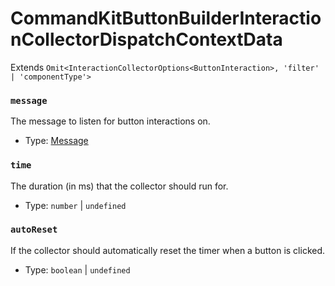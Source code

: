 # CommandKitButtonBuilderInteractionCollectorDispatchContextData

Extends `Omit<InteractionCollectorOptions<ButtonInteraction>, 'filter' | 'componentType'>`

### `message`

The message to listen for button interactions on.

-   Type: [Message](https://discord.js.org/docs/packages/discord.js/main/Message:Class)

### `time`

The duration (in ms) that the collector should run for.

-   Type: `number` | `undefined`

### `autoReset`

If the collector should automatically reset the timer when a button is clicked.

-   Type: `boolean` | `undefined`

